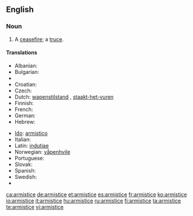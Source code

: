 ==English==

===Noun===
{{en-noun}}

# A [[ceasefire]]; a [[truce]].

====Translations====
{{trans-top|ceasefire, a truce.}}
* Albanian: {{t+|sq|armëpushim|xs=Albanian}} {{g|Albanian}}
* Bulgarian: {{t+|bg|примирие|n|sc=Cyrl}}
* {{trreq|Chinese}}
* Croatian: {{t-|hr|primirje|n}}
* Czech: {{t|cs|příměří|n}}
* Dutch: [[wapenstilstand]] {{m}}, [[staakt-het-vuren]] {{n}}
* Finnish: {{t+|fi|aselepo}}
* French: {{t+|fr|armistice|m}}
* German: {{t+|de|Waffenstillstand|m}}
* Hebrew: {{he-translation|שביתת נשק|sh"vitat neshek}}
{{trans-mid}}
* [[Ido]]: [[armistico]]
* Italian: {{t-|it|armistizio|m}}
* Latin: [[indutiae]] {{f|p}}
* Norwegian: [[våpenhvile]] {{m}}
* Portuguese: {{t+|pt|armistício|m}}
* Slovak: {{t|sk|prímerie|n}}
* Spanish: {{t+|es|armisticio|m}}
* Swedish: {{t|sv|vapenvila|c}}
* {{trreq|Turkish}}
{{trans-bottom}}

[[ca:armistice]]
[[de:armistice]]
[[et:armistice]]
[[es:armistice]]
[[fr:armistice]]
[[ko:armistice]]
[[io:armistice]]
[[it:armistice]]
[[hu:armistice]]
[[ru:armistice]]
[[fi:armistice]]
[[ta:armistice]]
[[te:armistice]]
[[vi:armistice]]